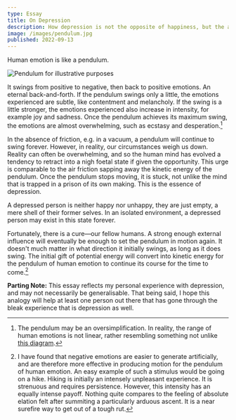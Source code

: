 ```yaml
---
type: Essay
title: On Depression
description: How depression is not the opposite of happiness, but the absence of it, and why that's an important step towards getting better again.
image: /images/pendulum.jpg
published: 2022-09-13
---
```


Human emotion is like a pendulum.

<Image
  src="/images/pendulum.jpg"
  alt="Pendulum for illustrative purposes"
  width={1920}
  height={1080}
/>

It swings from positive to negative, then back to positive emotions. An eternal back-and-forth. If the pendulum swings only a little, the emotions experienced are subtle, like contentment and melancholy. If the swing is a little stronger, the emotions experienced also increase in intensity, for example joy and sadness. Once the pendulum achieves its maximum swing, the emotions are almost overwhelming, such as ecstasy and desperation.[^1]

In the absence of friction, e.g. in a vacuum, a pendulum will continue to swing forever. However, in reality, our circumstances weigh us down. Reality can often be overwhelming, and so the human mind has evolved a tendency to retract into a nigh foetal state if given the opportunity. This urge is comparable to the air friction sapping away the kinetic energy of the pendulum. Once the pendulum stops moving, it is stuck, not unlike the mind that is trapped in a prison of its own making. This is the essence of depression.

A depressed person is neither happy nor unhappy, they are just empty, a mere shell of their former selves. In an isolated environment, a depressed person may exist in this state forever.

Fortunately, there is a cure—our fellow humans. A strong enough external influence will eventually be enough to set the pendulum in motion again. It doesn't much matter in what direction it initially swings, as long as it does swing. The initial gift of potential energy will convert into kinetic energy for the pendulum of human emotion to continue its course for the time to come.[^2]

**Parting Note:** This essay reflects my personal experience with depression, and may not necessarily be generalisable. That being said, I hope this analogy will help at least one person out there that has gone through the bleak experience that is depression as well.

[^1]: The pendulum may be an oversimplification. In reality, the range of human emotions is not linear, rather resembling something not unlike [this diagram](https://en.wikipedia.org/wiki/Emotion#/media/File:Geneva_Emotion_Wheel_-_English.png).
[^2]: I have found that negative emotions are easier to generate artificially, and are therefore more effective in producing motion for the pendulum of human emotion. An easy example of such a stimulus would be going on a hike. Hiking is initially an intensely unpleasant experience. It is strenuous and requires persistence. However, this intensity has an equally intense payoff. Nothing quite compares to the feeling of absolute elation felt after summiting a particularly arduous ascent. It is a near surefire way to get out of a tough rut.
